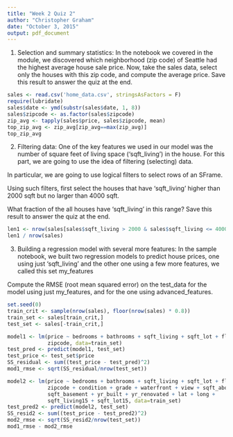 ```yaml
---
title: "Week 2 Quiz 2"
author: "Christopher Graham"
date: "October 3, 2015"
output: pdf_document
---
```


1. Selection and summary statistics: In the notebook we covered in the module, we discovered which neighborhood (zip code) of Seattle had the highest average house sale price. Now, take the sales data, select only the houses with this zip code, and compute the average price. Save this result to answer the quiz at the end.

```r
sales <- read.csv('home_data.csv', stringsAsFactors = F)
require(lubridate)
sales$date <- ymd(substr(sales$date, 1, 8))
sales$zipcode <- as.factor(sales$zipcode)
zip_avg <- tapply(sales$price, sales$zipcode, mean)
top_zip_avg <- zip_avg[zip_avg==max(zip_avg)]
top_zip_avg
```

2. Filtering data: One of the key features we used in our model was the number of square feet of living space (‘sqft_living’) in the house. For this part, we are going to use the idea of filtering (selecting) data.

In particular, we are going to use logical filters to select rows of an SFrame. 

Using such filters, first select the houses that have ‘sqft_living’ higher than 2000 sqft but no larger than 4000 sqft.

What fraction of the all houses have ‘sqft_living’ in this range? Save this result to answer the quiz at the end.

```r
len1 <- nrow(sales[sales$sqft_living > 2000 & sales$sqft_living <= 4000,])
len1 / nrow(sales)
```

3. Building a regression model with several more features: In the sample notebook, we
built two regression models to predict house prices, one using just ‘sqft_living’ 
and the other one using a few more features, we called this set my_features

Compute the RMSE (root mean squared error) on the test_data for the model using just
my_features, and for the one using advanced_features.

```r
set.seed(0)
train_crit <- sample(nrow(sales), floor(nrow(sales) * 0.8))
train_set <- sales[train_crit,]
test_set <- sales[-train_crit,]

model1 <- lm(price ~ bedrooms + bathrooms + sqft_living + sqft_lot + floors + 
             zipcode, data=train_set)
test_pred <- predict(model1, test_set)
test_price <- test_set$price
SS_residual <- sum((test_price - test_pred)^2)
mod1_rmse <- sqrt(SS_residual/nrow(test_set))

model2 <- lm(price ~ bedrooms + bathrooms + sqft_living + sqft_lot + floors + 
             zipcode + condition + grade + waterfront + view + sqft_above +
             sqft_basement + yr_built + yr_renovated + lat + long + 
             sqft_living15 + sqft_lot15, data=train_set)
test_pred2 <- predict(model2, test_set)
SS_resid2 <- sum((test_price - test_pred2)^2)
mod2_rmse <- sqrt(SS_resid2/nrow(test_set))
mod1_rmse - mod2_rmse
```
